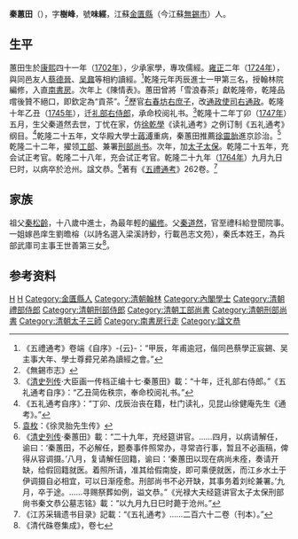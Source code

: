 '''秦蕙田'''（{{bd|1702年||1764年|catIdx=Q秦}}），字'''樹峰'''，號'''味經'''，江蘇[[金匱縣|金匱縣]]（今江蘇[[無錫市|無錫市]]）人。 

==生平==
蕙田生於[[康熙|康熙]]四十一年（[[1702年|1702年]]），少承家學，專攻儒經。[[雍正|雍正]]二年（[[1724年|1724年]]），與同邑友人[[蔡德晉|蔡德晉]]、[[吳鼐_(乾隆進士)|吴鼐]]等相約讀經。<ref>《五禮通考》卷端《自序》-{云}-：“甲辰，年甫逾冠，偕同邑蔡學正宸錫、吴主事大年、學士尊彛兄弟為讀經之會。”</ref>乾隆元年丙辰進士一甲第三名，授翰林院編修，入直[[南書房|南書房]]。次年上《陳情表》。蕙田曾將「雪浪春茶」獻乾隆帝，乾隆品嚐後贊不絕口，即欽定為“貢茶”。<ref>《無錫市志》</ref>歷官[[右春坊|右春坊]][[右庶子|右庶子]]，改[[通政使司|通政使司]][[右通政|右通政]]。乾隆十年乙丑（[[1745年|1745年]]），迁[[礼部|礼部]][[右侍郎|右侍郎]]，承命校阅礼书。<ref>《[[清史列传|清史列传]]·大臣画一传档正编十七·秦蕙田》載：“十年，迁礼部右侍郎。”《五礼通考自序》：“乙丑简佐秩宗，奉命校阅礼书。”</ref>乾隆十二年丁卯（[[1747年|1747年]]）五月，生父秦道然去世，丁忧在家，仿[[徐乾學|徐乾學]]《读礼通考》之例订制《五礼通考》纲目。<ref>《五礼通考自序》：“丁卯、戊辰治丧在籍，杜门读礼，见昆山徐健庵先生《通考》。”</ref>乾隆二十五年，文华殿大學士[[蔣溥|蔣溥]]重病，秦蕙田推薦[[徐靈胎|徐靈胎]]進京診治。<ref>[[袁枚|袁枚]]：《徐灵胎先生传》</ref>乾隆二十二年，擢领[[工部|工部]]、兼署[[刑部尚书|刑部尚书]]。次年，加[[太子太保|太子太保]]。乾隆二十五年，充会试正考官。乾隆二十八年，充会试正考官。乾隆二十九年（[[1764年|1764年]]）九月九日巳时，以病卒於沧州。諡文恭。<ref>《[[清史列传|清史列传]]·秦蕙田》載：“二十九年，充经筵讲官。……四月，以病请解任，谕曰：‘秦蕙田，不必解任，题奏事件照常办，寻常咨行事，暂且不必画稿，俾得从容调摄。’八月，复请解任回籍，谕曰：‘秦蕙田以现在病尚未痊，奏请开缺，给假回籍就医。着照所请，准其给假南旋，即可乘便就医，而江乡水土于伊调摄自必相宜，可以日渐痊愈。刑部尚书不必开缺，其事务着刘纶兼署。’九月，卒于途。……寻赐祭葬如例，谥文恭。”《光禄大夫经筵讲官太子太保刑部尙书秦文恭公墓志铭》載：“以九月九日巳时薨于沧州。”</ref>著有《[[五禮通考|五禮通考]]》262卷。<ref>《江苏采辑遗书目录》記載：“《五礼通考》……二百六十二卷（刊本）。”</ref>

== 家族 ==
祖父[[秦松齡|秦松齡]]，十八歲中進士，為最年輕的[[編修|編修]]。父[[秦道然|秦道然]]，官至禮科給登聞院事。一姐嫁邑庠生劉曕榕（以詩名選入梁溪詩鈔，行載邑志文苑），秦氏本姓王，為兵部武庫司主事王世善第三女<ref>《清代硃卷集成》，卷七</ref>。

== 参考资料 ==
{{reflist}}

{{乾隆元年丙辰科殿試金榜}}
{{清代常州駢文家}}

{{Authority control}}

{{DEFAULTSORT:Qin秦}}
[[Category:無錫錫山秦氏|H]]
[[Category:秦姓|H]]
[[Category:金匱縣人|Category:金匱縣人]]
[[Category:清朝翰林|Category:清朝翰林]]
[[Category:內閣學士|Category:內閣學士]]
[[Category:清朝禮部侍郎|Category:清朝禮部侍郎]]
[[Category:清朝刑部侍郎|Category:清朝刑部侍郎]]
[[Category:清朝工部尚書|Category:清朝工部尚書]]
[[Category:清朝刑部尚書|Category:清朝刑部尚書]]
[[Category:清朝太子三師|Category:清朝太子三師]]
[[Category:南書房行走|Category:南書房行走]]
[[Category:諡文恭|Category:諡文恭]]